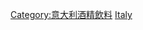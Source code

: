 {{Commons category|Wines of Italy}}
{{Catmore}}

[[Category:意大利酒精飲料|Category:意大利酒精飲料]]
[[Category:各國葡萄酒|Italy]]